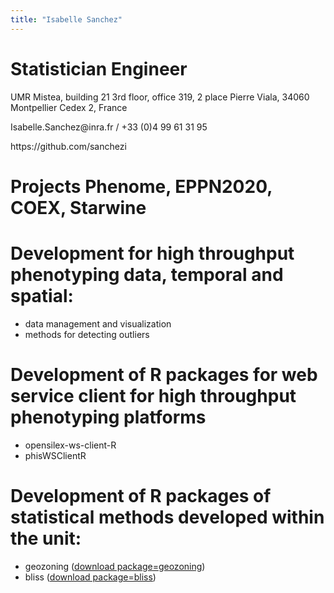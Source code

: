 ```yaml
---
title: "Isabelle Sanchez"
---
```



# Statistician Engineer

UMR Mistea, building 21 3rd floor, office 319, 2 place Pierre Viala, 34060 Montpellier Cedex 2, France

Isabelle.Sanchez@inra.fr / +33 (0)4 99 61 31 95
    
https://github.com/sanchezi

# Projects Phenome, EPPN2020, COEX, Starwine

# Development for high throughput phenotyping data, temporal and spatial:

* data management and visualization
* methods for detecting outliers

# Development of R packages for web service client for high throughput phenotyping platforms

* opensilex-ws-client-R
* phisWSClientR

# Development of R packages of statistical methods developed within the unit:

* geozoning ([download package=geozoning](https://github.com/hazaeljones/geozoning))
* bliss ([download package=bliss](https://github.com/pmgrollemund/bliss))
